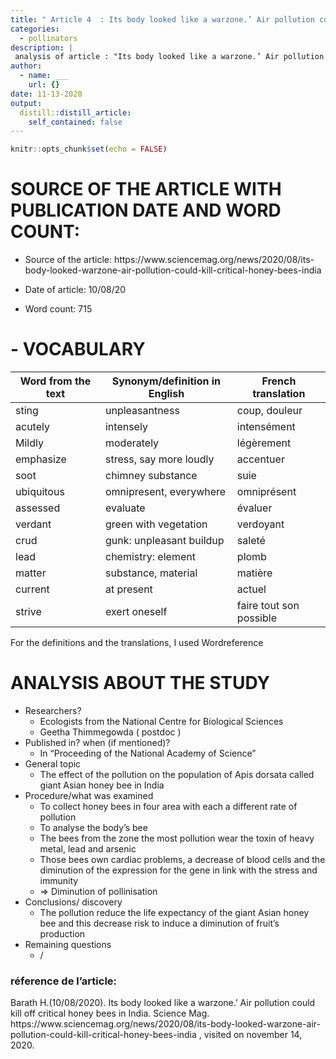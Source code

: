 ```yaml
---
title: " Article 4  : Its body looked like a warzone.’ Air pollution could kill off critical honey bees in India"
categories:
  - pollinators
description: |
 analysis of article : "Its body looked like a warzone.’ Air pollution could kill off critical honey bees in India"
author:
  - name: ___
    url: {}
date: 11-13-2020
output:
  distill::distill_article:
    self_contained: false
---
```


```r
knitr::opts_chunk$set(echo = FALSE)
```

# SOURCE OF THE ARTICLE WITH PUBLICATION DATE AND WORD COUNT: 

* Source of the article:  https://www.sciencemag.org/news/2020/08/its-body-looked-warzone-air-pollution-could-kill-critical-honey-bees-india 

* Date of article: 10/08/20

* Word count: 715

# - VOCABULARY

| **Word from the text** | **Synonym/definition in English** | **French translation**  |
|------------------------|-----------------------------------|-------------------------|
| sting                  | unpleasantness                    | coup, douleur           |
| acutely                | intensely                         | intensément             |
| Mildly                 | moderately                        | légèrement              |
| emphasize              | stress, say more loudly           | accentuer               |
| soot                   | chimney substance                 | suie                    |
| ubiquitous             | omnipresent, everywhere           | omniprésent             |
| assessed               | evaluate                          | évaluer                 |
| verdant                | green with vegetation             | verdoyant               |
| crud                   | gunk: unpleasant buildup          | saleté                  |
| lead                   | chemistry: element                | plomb                   |
| matter                 | substance, material               | matière                 |
| current                | at present                        | actuel                  |
| strive                 | exert oneself                     | faire tout son possible |

For the definitions and the translations, I used Wordreference

# ANALYSIS ABOUT THE STUDY

* Researchers?
  +	Ecologists from the National Centre for Biological Sciences
  +	Geetha Thimmegowda ( postdoc )

* Published in? when (if mentioned)? 
  + In “Proceeding of the National Academy of Science”


* General topic
  + The effect of the pollution on the population of Apis dorsata called giant Asian honey bee  in India


* Procedure/what was examined 
  +	To collect honey bees in four area with each a different rate of pollution 
  +	To analyse the body’s bee
  +	The bees  from the zone the most pollution wear the toxin of heavy metal, lead and arsenic
  +	 Those bees own cardiac problems, a decrease of blood cells and the diminution of the expression for the gene in link with the stress and immunity
  + => Diminution of pollinisation


* Conclusions/ discovery 
  + The pollution reduce the life expectancy of the giant Asian honey bee and this decrease risk to induce a diminution of fruit’s production 

* Remaining questions
  + /

### réference de l'article:
  
 Barath H.(10/08/2020). Its body looked like a warzone.’ Air pollution could kill off critical honey bees in India. Science Mag. https://www.sciencemag.org/news/2020/08/its-body-looked-warzone-air-pollution-could-kill-critical-honey-bees-india , visited on november 14, 2020. 






